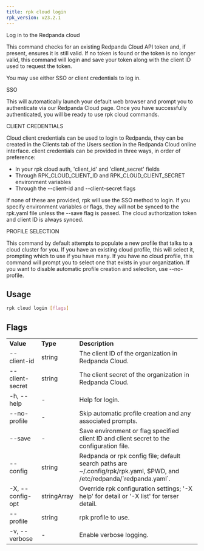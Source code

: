 ```yaml
---
title: rpk cloud login
rpk_version: v23.2.1
---
```


Log in to the Redpanda cloud

This command checks for an existing Redpanda Cloud API token and, if present,
ensures it is still valid. If no token is found or the token is no longer valid,
this command will login and save your token along with the client ID used to
request the token.

You may use either SSO or client credentials to log in.

SSO

This will automatically launch your default web browser and prompt you to
authenticate via our Redpanda Cloud page. Once you have successfully
authenticated, you will be ready to use rpk cloud commands.

CLIENT CREDENTIALS

Cloud client credentials can be used to login to Redpanda, they can be created
in the Clients tab of the Users section in the Redpanda Cloud online interface.
client credentials can be provided in three ways, in order of preference:

- In your rpk cloud auth, 'client_id' and 'client_secret' fields
- Through RPK_CLOUD_CLIENT_ID and RPK_CLOUD_CLIENT_SECRET environment variables
- Through the --client-id and --client-secret flags

If none of these are provided, rpk will use the SSO method to login.
If you specify environment variables or flags, they will not be synced to the
rpk.yaml file unless the --save flag is passed. The cloud authorization
token and client ID is always synced.

PROFILE SELECTION

This command by default attempts to populate a new profile that talks to a
cloud cluster for you. If you have an existing cloud profile, this will select
it, prompting which to use if you have many. If you have no cloud profile, this
command will prompt you to select one that exists in your organization. If you
want to disable automatic profile creation and selection, use --no-profile.

## Usage

```bash
rpk cloud login [flags]
```

## Flags

<table>
  <tbody>
    <tr>
      <td>
        <strong>Value</strong>
      </td>
      <td>
        <strong>Type</strong>
      </td>
      <td>
        <strong>Description</strong>
      </td>
    </tr>
    <tr>
      <td>--client-id</td>
      <td>string</td>
      <td>The client ID of the organization in Redpanda Cloud.</td>
    </tr>
    <tr>
      <td>--client-secret</td>
      <td>string</td>
      <td>The client secret of the organization in Redpanda Cloud.</td>
    </tr>
    <tr>
      <td>-h, --help</td>
      <td>-</td>
      <td>Help for login.</td>
    </tr>
    <tr>
      <td>--no-profile</td>
      <td>-</td>
      <td>Skip automatic profile creation and any associated prompts.</td>
    </tr>
    <tr>
      <td>--save</td>
      <td>-</td>
      <td>
        Save environment or flag specified client ID and client secret to the
        configuration file.
      </td>
    </tr>
    <tr>
      <td>--config</td>
      <td>string</td>
      <td>
        Redpanda or rpk config file; default search paths are
        ~/.config/rpk/rpk.yaml, $PWD, and /etc/redpanda/`redpanda.yaml`.
      </td>
    </tr>
    <tr>
      <td>-X, --config-opt</td>
      <td>stringArray</td>
      <td>
        Override rpk configuration settings; '-X help' for detail or '-X list'
        for terser detail.
      </td>
    </tr>
    <tr>
      <td>--profile</td>
      <td>string</td>
      <td>rpk profile to use.</td>
    </tr>
    <tr>
      <td>-v, --verbose</td>
      <td>-</td>
      <td>Enable verbose logging.</td>
    </tr>
  </tbody>
</table>
